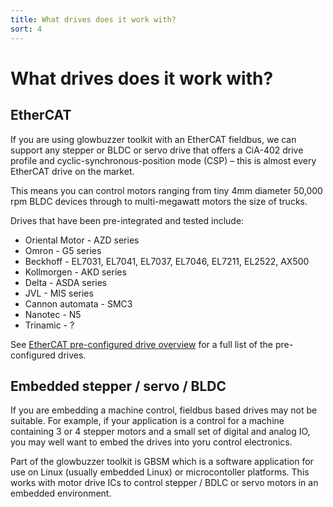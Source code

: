 ```yaml
---
title: What drives does it work with?
sort: 4
---
```


# What drives does it work with?

## EtherCAT
If you are using glowbuzzer toolkit with an EtherCAT fieldbus, we can support any stepper or BLDC or servo drive that offers a CiA-402 drive profile and cyclic-synchronous-position mode (CSP) – this is almost every EtherCAT drive on the market.

This means you can control motors ranging from tiny 4mm diameter 50,000 rpm BLDC devices through to multi-megawatt motors the size of trucks.

Drives that have been pre-integrated and tested include:

* Oriental Motor - AZD series
* Omron - G5 series
* Beckhoff - EL7031, EL7041, EL7037, EL7046, EL7211, EL2522, AX500
* Kollmorgen - AKD series
* Delta - ASDA series
* JVL - MIS series
* Cannon automata - SMC3
* Nanotec - N5
* Trinamic - ?

See [EtherCAT pre-configured drive overview](/docs/gbem/drive_support_overview) for a full list of the pre-configured drives.


## Embedded stepper / servo / BLDC

If you are embedding a machine control, fieldbus based drives may not be suitable. For example, if your application is a control for a machine containing 3 or 4 stepper motors and a small set of digital and analog IO, you may well want to embed the drives into yoru control electronics.

Part of the glowbuzzer toolkit is GBSM which is a software application for use on Linux (usually embedded Linux) or microcontoller platforms. This works with motor drive ICs to control stepper / BDLC or servo motors in an embedded environment.


